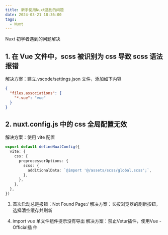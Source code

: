 ```yaml
---
title: 新手使用Nuxt遇到的问题
date: 2024-03-21 18:36:00
tags:
  - Nuxt
---
```


Nuxt 初学者遇到的问题解决

## 1. 在 Vue 文件中，scss 被识别为 css 导致 scss 语法报错

解决方案：建立.vscode/settings.json 文件，添加如下内容

```json
{
  "files.associations": {
    "*.vue": "vue"
  }
}
```

## 2. nuxt.config.js 中的 css 全局配置无效

解决方案：使用 vite 配置

```ts
export default defineNuxtConfig({
  vite: {
    css: {
      preprocessorOptions: {
        scss: {
          additionalData: `@import '@/assets/scss/global.scss';`,
        },
      },
    },
  },
})
```

3. 首次启动总是报错：Not Found Page:/
   解决方案：长按浏览器的刷新按钮，选择清空缓存并刷新

4. import vue 单文件组件提示没有导出
解决方案：禁止Vetur插件，使用Vue - Official插
   件

